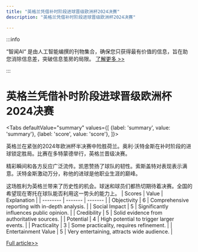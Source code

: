 ```yaml
---
title: "英格兰凭借补时阶段进球晋级欧洲杯2024决赛"
description: "英格兰凭借补时阶段进球晋级欧洲杯2024决赛"

---
```



:::info

“智闻AI“ 是由人工智能编撰的刊物集合，确保您只获得最有价值的信息，旨在助您消除信息差，突破信息茧房的局限。  [了解更多 >>](/)

:::

# 英格兰凭借补时阶段进球晋级欧洲杯2024决赛


<Tabs
	defaultValue="summary"
	values={[
	{label: 'summary', value: 'summary'},
	{label: 'score', value: 'score'},
]}>
<TabItem value="summary">


英格兰在紧张的2024年欧洲杯半决赛中险胜荷兰。奥利·沃特金斯在补时阶段的进球锁定胜局。比赛在多特蒙德举行，英格兰晋级决赛。

精彩瞬间和各方反应广泛流传。凯恩赞扬了球队的韧性。索斯盖特对表现表示满意。沃特金斯激动万分，称他的进球是他职业生涯的巅峰。

这场胜利为英格兰带来了历史性的机会。球迷和球员们都热切期待着决赛。全国的希望现在寄托在球队能否利用这一势头的能力上。
</TabItem>
<TabItem value="score">
	| Scores     | Value   | Explanation |
	| -------- | ------- | ------- |
	| Objectivity  | 6    | Comprehensive reporting with in-depth analysis.    |
	| Social Impact | 5     | Significantly influences public opinion.    |
	| Credibility    | 5    | Solid evidence from authoritative sources.    |
	| Potential    | 4    | High potential to trigger larger events.    |
	| Practicality    | 3    | Some practicality, requires refinement.    |
	| Entertainment Value    | 5    | Very entertaining, attracts wide audience.    |
</TabItem>
</Tabs>

[Full article>>](https://www.bbc.com/sport/football/videos/clwyn27n8xlo)

